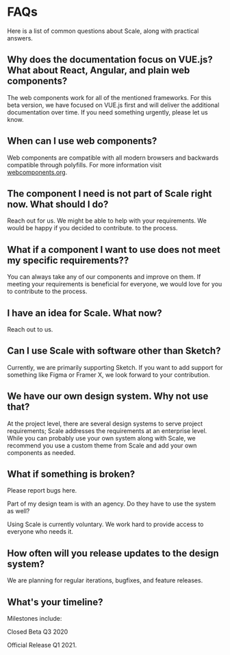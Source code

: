 
<Meta title="Getting Started/FAQ" />

# FAQs

Here is a list of common questions about Scale, along with practical answers.

## Why does the documentation focus on VUE.js? What about React, Angular, and plain web components?

The web components work for all of the mentioned frameworks. For this beta version, we have focused on VUE.js first and will deliver the additional documentation over time. If you need something urgently, please <LinkTo kind="community-your-feedback">let us know.</LinkTo>

## When can I use web components?

Web components are compatible with all modern browsers and backwards compatible through polyfills. For more information visit [webcomponents.org](https://webcomponents.org).

## The component I need is not part of Scale right now. What should I do?

<LinkTo kind="community-your-feedback">Reach out for us</LinkTo>. We might be able to help with your requirements. We would be happy if you decided to <LinkTo kind="community-contributing-to-scale">contribute.</LinkTo> to the process.

## What if a component I want to use does not meet my specific requirements??

You can always take any of our components and improve on them. If meeting your requirements is beneficial for everyone, we would love for you to  <LinkTo kind="community-contributing-to-scale">contribute</LinkTo> to the process.

## I have an idea for Scale. What now?

<LinkTo kind="community-your-feedback">Reach out to us.</LinkTo>

## Can I use Scale with software other than Sketch?

Currently, we are primarily supporting Sketch. If you want to add support for something like Figma or Framer X, we look forward to your  <LinkTo kind="community-contributing-to-scale">contribution.</LinkTo>

## We have our own design system. Why not use that?

At the project level, there are several design systems to serve project requirements; Scale addresses the requirements at an enterprise level. While you can probably use your own system along with Scale, we recommend you use a custom theme from Scale and add your own components as needed.

## What if something is broken?

Please report <LinkTo kind="community-your-feedback">bugs here.</LinkTo>

Part of my design team is with an agency. Do they have to use the system as well?

Using Scale is currently voluntary. We work hard to provide access to everyone who needs it.

## How often will you release updates to the design system?

We are planning for regular iterations, bugfixes, and feature releases.

## What's your timeline?

Milestones include:

Closed Beta Q3 2020

Official Release Q1 2021.
